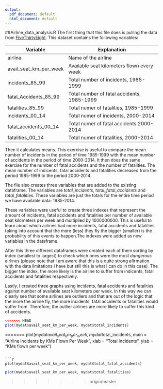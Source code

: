 ```yaml
---
output:
  pdf_document: default
  html_document: default
---
```

##Airline_data_analysis.R
The first thing that this file does is pulling the data from [FiveThirtyEight](https://github.com/fivethirtyeight/data). This dataset contains the following variables:


Variable               |Explanation
-----------------------|------------------------------------------
airline                |Name of the airline
avail_seat_km_per_week |Available seat kilometers flown every week
incidents_85_99        |Total number of incidents, 1985-1999
fatal_Accidents_85_99  |Total number of fatal accidents, 1985-1999
fatalities_85_99       |Total numer of fatalities, 1985-1999
incidents_00_14        |Total numer of incidents, 2000-2014
fatal_accidents_00_14  |Total numer of fatal accidents 2000-2014
fatalities_00_14       |Total numer of fatalities, 2000-2014


Then it calculates means. This exercise is useful to compare the mean number of  incidents in the period of time 1985-1999 with the mean number of accidents in the period of time 2000-2014. It then does the same exercise for the number of fatal accidents and the number of fatalities. The mean number of indicents, fatal accidents and fatalities decreased from the period 1985-1999 to the period 2000-2014.
 
The file also creates three variables that are added to the existing dataframe. The variables are *total_incidents*, *total_fatal_accidents* and *total_fatalities*. These variables are just the totals for the entire time period we have available data: 1985-2014.

These variables were useful to create three indexes that represent the amount of incidents, fatal accidents and fatalities per number of available seat kilometers per week and multiplied by 1000000000. This is useful to learn about which airlines had more incidents, fatal accidents and fatalities taking into account that the more (less) they fly the bigger (smaller) is the probability of this events to happen.The indexes were added as new variables in the dataframe.

After this three different dataframes were created each of them sorting by index (smallest to largest) to check which ones were the most *dangerous* airlines (please note that I am aware that this is a quite strong afirmation with the data limitations I have but still this is what I can do in this case). The bigger the index, the more likely is the airline to suffer from indicents, fatal accidents and fatalities respectively.

Lastly, I created three graphs using incidents, fatal accidents and fatalities against number of available seat kilometers per week. In this way we can clearly see that some airlines are outliers and that are out of the logic that the more the airline fly, the more incidents, fatal accidents or fatalities would suffer from. Therefore, the outlier airlines are more likely to suffer this kind of accidents.

```r
<<<<<<< HEAD
plot(mydat$avail_seat_km_per_week, mydat$total_incidents)
```
=======
plot(mydat$avail_seat_km_per_week, mydat$total_incidents, main = "Airline Incidents by KMs Flown Per Week", xlab = "Total Incidents", ylab = "KMs flown per week")
```

```r
plot(mydat$avail_seat_km_per_week, mydat$total_fatal_accidents)
```

```r
plot(mydat$avail_seat_km_per_week, mydat$total_fatalities)
```
>>>>>>> origin/master
